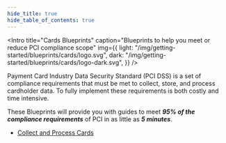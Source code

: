 ```yaml
---
hide_title: true
hide_table_of_contents: true
---
```



<Intro
  title="Cards Blueprints"
  caption="Blueprints to help you meet or reduce PCI compliance scope"
  img={{
    light: "/img/getting-started/blueprints/cards/logo.svg",
    dark: "/img/getting-started/blueprints/cards/logo-dark.svg",
  }}
/>

Payment Card Industry Data Security Standard (PCI DSS) is a set of compliance requirements that must be met to collect, store, and process cardholder data. To fully implement these requirements is both costly and time intensive.

These Blueprints will provide you with guides to meet **_95% of the compliance requirements_** of PCI in as little as **_5 minutes_**.

- [Collect and Process Cards](/docs/blueprints/cards/collect-and-process-cards)

